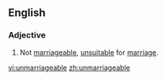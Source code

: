 ==English==

===Adjective===
{{en-adj}}

# Not [[marriageable]], [[unsuitable]] for [[marriage]].

[[vi:unmarriageable]]
[[zh:unmarriageable]]